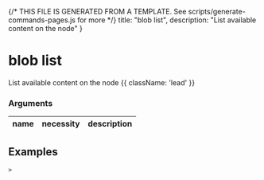 {/* THIS FILE IS GENERATED FROM A TEMPLATE. See scripts/generate-commands-pages.js for more */}
    title: "blob list",
    description: "List available content on the node"
}

# blob list

List available content on the node {{ className: 'lead' }}


### Arguments

| name | necessity | description |
| ---- | --------- | ----------- |



## Examples

<CodeGroup title="SET">


```text {{ title: 'console' }}
> 
```






</CodeGroup>
